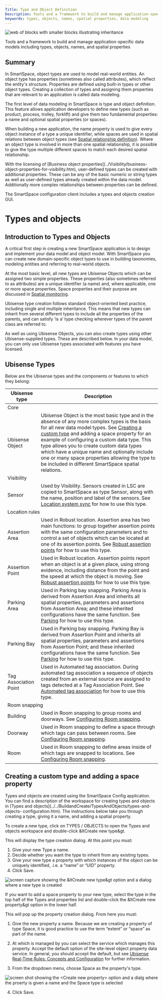 ```yaml
---
Title: Type and Object Definition
Description: Tools and a framework to build and manage application-specific data models including types, objects, names, and spatial properties
keywords: types, objects, names, spatial properties, data modeling
---
```


![web of blocks with smaller blocks illustrating inheritance](../images/TypeAndObjectDefinition.jpg)

Tools and a framework to build and manage application-specific data models including types, objects, names, and spatial properties

## Summary

In SmartSpace, object types are used to model real-world entities. An object type has properties (sometimes also called attributes), which reflect the entity's structure. Properties are defined using built-in types or other object types. Creating a collection of types and assigning them properties that are relevant to an application is called data modeling.

The first level of data modeling in SmartSpace is type and object definition. This feature allows application developers to define new types (such as product, process, trolley, forklift) and give them two fundamental properties: a name and optional spatial properties (or spaces).

When building a new application, the name property is used to give every object instance of a type a unique identifier, while spaces are used in spatial relations between object types (see [Spatial relationship definition](spatial-relationship-definition.htm)). Where an object type is involved in more than one spatial relationship, it is possible to give the type multiple different spaces to match each desired spatial relationship.

With the licensing of [Business object properties](../Visibility/business-
object-properties-for-visibility.htm), user-defined types can be created with
additional properties. These can be any of the basic numeric or string types
as well as user-defined types already created within the data model.
Additionally more complex relationships between properties can be defined.

The SmartSpace configuration client includes a types and objects creation GUI.

# Types and objects

## Introduction to Types and Objects

A critical first step in creating a new SmartSpace application is to design
and implement your data model and object model. With SmartSpace you can create
new domain-specific object types to use in building taxonomies, modeling
entities and referring to real-world objects.

At the most basic level, all new types are Ubisense Objects which can be
assigned two simple properties. These properties (also sometimes referred to
as attributes) are a unique identifier (a name) and, where applicable, one or
more space properties. Space properties and their purpose are discussed in
[Spatial monitoring](../Spatialrelations/spatial-relations-introduction.htm).

Ubisense type creation follows standard object-oriented best practice,
including single and multiple inheritance. This means that new types can
inherit from several different types to include all the properties of the
parents, and can satisfy ‘is a’ type checking wherever types of the parent
class are referred to.

As well as using Ubisense Objects, you can also create types using other
Ubisense-supplied types. These are described below. In your data model, you
can only use Ubisense types associated with features you have licensed.

## Ubisense Types

Below are the Ubisense types and the components or features to which they belong:
<table>
    <thead>
        <tr class="ubisense-table-header">
            <th>Ubisense type</th>
            <th>Description</th>
        </tr>
    </thead>
    <tbody>
        <tr class="ubisense-table-subheader">
            <td colspan="2">Core</td>
        </tr>
        <tr>
            <td>Ubisense Object</td>
            <td>Ubisense Object is the most basic type and in the absence of any more complex types is the basis for all new data model types. See <a href="../../../ComponentandFeatureOverview/TopLevelFeatures/Visibility/location-system-sync.htm">Creating a custom type</a> and adding a space property for an example of configuring a custom data type. This type allows you to create custom data types which have a unique name and optionally include one or many space properties allowing the type to be included in different SmartSpace spatial relations.</td>
        </tr>
        <tr class="ubisense-table-subheader">
            <td colspan="2">Visibility</td>
        </tr>
        <tr>
            <td>Sensor</td>
            <td>Used by Visibility. Sensors created in LSC are copied to SmartSpace as type Sensor, along with the name, position and label of the sensors. See <a href="../../../ComponentandFeatureOverview/TopLevelFeatures/Visibility/location-system-sync.htm">Location system sync</a> for how to use this type.</td>
        </tr>
        <tr class="ubisense-table-subheader">
            <td colspan="2">Location rules</td>
        </tr>
        <tr>
            <td>Assertion Area</td>
            <td>Used in Robust location. Assertion area has two main functions: to group together assertion points with the same configuration parameters and to control a set of objects which can be located at one of its assertion points. See <a href="../../LocationRules/ConfigLocRules/robust-assertion-point-configuration.htm">Robust assertion points</a> for how to use this type.</td>
        </tr>
        <tr>
            <td>Assertion Point</td>
            <td>Used in Robust location. Assertion points report when an object is at a given place, using strong evidence, including distance from the point and the speed at which the object is moving. See <a href="../../LocationRules/ConfigLocRules/robust-assertion-point-configuration.htm">Robust assertion points</a> for how to use this type.</td>
        </tr>
        <tr>
            <td>Parking Area</td>
            <td>Used in Parking bay snapping. Parking Area is derived from Assertion Area and inherits all spatial properties, parameters and assertions from Assertion Area; and these inherited configurations have the same function. See <a href="../../LocationRules/ConfigLocRules/parking-configuration.htm">Parking</a> for how to use this type.</td>
        </tr>
        <tr>
            <td>Parking Bay</td>
            <td>Used in Parking bay snapping. Parking Bay is derived from Assertion Point and inherits all spatial properties, parameters and assertions from Assertion Point; and these inherited configurations have the same function. See <a href="../../LocationRules/ConfigLocRules/parking-configuration.htm">Parking</a> for how to use this type.</td>
        </tr>
        <tr>
            <td>Tag Association Point</td>
            <td>Used in Automated tag association. During automated tag association a sequence of objects created from an external source are assigned to tags detected at a Tag Association Point. See <a href="../../LocationRules/ConfigLocRules/automated-tag-association-configuration.htm">Automated tag association</a> for how to use this type.</td>
        </tr>
        <tr class="ubisense-table-subheader">
            <td colspan="2">Room snapping</td>
        </tr>
        <tr>
            <td>Building</td>
            <td>Used in Room snapping to group rooms and doorways. See <a href="../../LocationRules/RoomSnapping/room-snapping-configuration.htm">Configuring Room snapping</a>.</td>
        </tr>
        <tr>
            <td>Doorway</td>
            <td>Used in Room snapping to define a space through which tags can pass between rooms. See <a href="../../LocationRules/RoomSnapping/room-snapping-configuration.htm">Configuring Room snapping</a>.</td>
        </tr>
        <tr>
            <td>Room</td>
            <td>Used in Room snapping to define areas inside of which tags are snapped to locations. See <a href="../../LocationRules/RoomSnapping/room-snapping-configuration.htm">Configuring Room snapping</a>.</td>
        </tr>
    </tbody>
</table>

## Creating a custom type and adding a space property

Types and objects are created using the SmartSpace Config application. You can
find a description of the workspace for creating types and objects in [Types
and objects](../../BuildandCreate/TypesAndObjects/types-and-objects-
configuration.htm). The instructions below take you through creating a type,
giving it a name, and adding a spatial property.

To create a new type, click on TYPES / OBJECTS to open the Types and objects
workspace and double-click &ltCreate new type&gt.

This will display the type creation dialog. At this point you must:

  1. Give your new Type a name.
  2. Decide whether you want the type to inherit from any existing types.
  3. Give your new type a property with which instances of the object can be uniquely identified, .i.e. a “name” or “UID” property.
  4. Click Save.

![screen capture showing the &ltCreate new type&gt option and a dialog where a new
type is created](../images/3_5-custom-type.png)

If you want to add a space property to your new type, select the type in the
top half of the Types and properties list and double-click the &ltCreate new
property&gt option in the lower half.

This will pop up the property creation dialog. From here you must:

  1. Give the new property a name. Because we are creating a property of type Space, it is good practice to use the term “extent” or “space” as part of the name.

  2. At which is managed by you can select the service which manages this property. Accept the default option of the site-level object property data service. In general, you should accept the default, but see [Ubisense Real-Time Rules: Concepts and Configuration](../smartspace-developer/real-time-rules/real-time-rules-configuration.htm) for further information.

  3. From the dropdown menu, choose Space as the property's type.

  ![screen shot showing the \<Create new property> option and a dialg where the
  proerty is given a name and the Space type is
  selected](../images/3_5-custom-type-2.png)

  4. Click Save.
